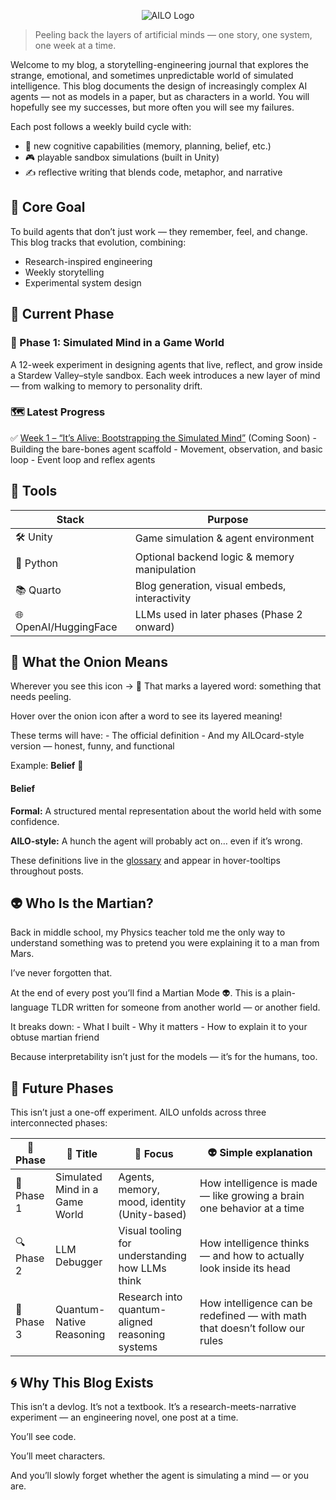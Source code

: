 <div style="text-align: center;">
  <img src="AILO.png" alt="AILO Logo" style="max-width: 300px;">
</div>

> Peeling back the layers of artificial minds — one story, one system, one week at a time.

Welcome to my blog, a storytelling-engineering journal that explores the strange, emotional, and sometimes unpredictable world of simulated intelligence. This blog documents the design of increasingly complex AI agents — not as models in a paper, but as characters in a world. You will hopefully see my successes, but more often you will see my failures.

Each post follows a weekly build cycle with:

- 🧠 new cognitive capabilities (memory, planning, belief, etc.)
- 🎮 playable sandbox simulations (built in Unity)
- ✍️ reflective writing that blends code, metaphor, and narrative

## 🎯 Core Goal

To build agents that don't just work — they remember, feel, and change.
This blog tracks that evolution, combining:

- Research-inspired engineering
- Weekly storytelling
- Experimental system design

## 📆 Current Phase

### 🧠 Phase 1: Simulated Mind in a Game World

A 12-week experiment in designing agents that live, reflect, and grow inside a Stardew Valley–style sandbox. Each week introduces a new layer of mind — from walking to memory to personality drift.

### 🗺️ Latest Progress

✅ [Week 1 – "It's Alive: Bootstrapping the Simulated Mind"](posts/week1.qmd) (Coming Soon)
- Building the bare-bones agent scaffold
- Movement, observation, and basic loop
- Event loop and reflex agents

## 🧰 Tools

| Stack | Purpose |
|-------|---------|
| 🛠 Unity | Game simulation & agent environment |
| 🧪 Python | Optional backend logic & memory manipulation |
| 📚 Quarto | Blog generation, visual embeds, interactivity |
| 🌐 OpenAI/HuggingFace | LLMs used in later phases (Phase 2 onward) |

## 🧅 What the Onion Means

Wherever you see this icon → 🧅
That marks a layered word: something that needs peeling.

Hover over the onion icon after a word to see its layered meaning!

These terms will have:
- The official definition
- And my AILOcard-style version — honest, funny, and functional

Example: **Belief** <span class="onion-term">🧅<div class="onion-tooltip">
  <h4>Belief</h4>
  <p><strong>Formal:</strong> A structured mental representation about the world held with some confidence.</p>
  <p><strong>AILO-style:</strong> A hunch the agent will probably act on… even if it's wrong.</p>
</div></span>

These definitions live in the [glossary](glossary.qmd) and appear in hover-tooltips throughout posts.

## 👽 Who Is the Martian?

Back in middle school, my Physics teacher told me the only way to understand something was to pretend you were explaining it to a man from Mars.

I've never forgotten that.

At the end of every post you'll find a Martian Mode 👽. This is a plain-language TLDR written for someone from another world — or another field.

It breaks down:
- What I built
- Why it matters
- How to explain it to your obtuse martian friend

Because interpretability isn't just for the models — it's for the humans, too.


## 🌱 Future Phases
This isn't just a one-off experiment. AILO unfolds across three interconnected phases:

| 🧭 Phase    | 🧠 Title                        | 🔬 Focus                                    | 👽 Simple explanation                                      |
|----------------|----------------------------------|---------------------------------------------|-------------------------------------------------------------------------|
| 🧠Phase 1 | Simulated Mind in a Game World   | Agents, memory, mood, identity (Unity-based)| How intelligence is made — like growing a brain one behavior at a time   |
| 🔍Phase 2 | LLM Debugger                     | Visual tooling for understanding how LLMs think| How intelligence thinks — and how to actually look inside its head       |
| 🧪Phase 3 | Quantum-Native Reasoning         | Research into quantum-aligned reasoning systems| How intelligence can be redefined — with math that doesn't follow our rules |

## 🌀 Why This Blog Exists

This isn't a devlog. It's not a textbook.
It's a research-meets-narrative experiment — an engineering novel, one post at a time.

You'll see code.

You'll meet characters.

And you'll slowly forget whether the agent is simulating a mind — or you are.
